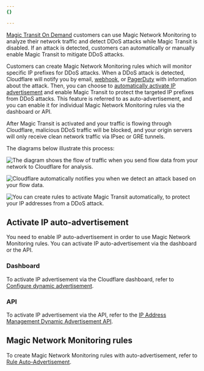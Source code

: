 ```yaml
---
{}

---
```



[Magic Transit On Demand](/magic-transit/on-demand/) customers can use Magic Network Monitoring to analyze their network traffic and detect DDoS attacks while Magic Transit is disabled. If an attack is detected, customers can automatically or manually enable Magic Transit to mitigate DDoS attacks.

Customers can create Magic Network Monitoring rules which will monitor specific IP <GlossaryTooltip term="prefix">prefixes</GlossaryTooltip> for DDoS attacks. When a DDoS attack is detected, Cloudflare  will notify you by email, [webhook](/notifications/get-started/configure-webhooks/), or [PagerDuty](/notifications/get-started/configure-pagerduty/) with information about the attack. Then, you can choose to [automatically activate IP advertisement](#activate-ip-auto-advertisement) and enable Magic Transit to protect the targeted IP prefixes from DDoS attacks. This feature is referred to as auto-advertisement, and you can enable it for individual Magic Network Monitoring rules via the dashboard or API.

After Magic Transit is activated and your traffic is flowing through Cloudflare, malicious DDoS traffic will be blocked, and your origin servers will only receive clean network traffic via IPsec or GRE tunnels.

The diagrams below illustrate this process:

<div class="large-img centered">

![The diagram shows the flow of traffic when you send flow data from your network to Cloudflare for analysis.](~/assets/images/magic-network-monitoring/1-flowdata.png)

</div>

<div class="large-img centered">

![Cloudflare automatically notifies you when we detect an attack based on your flow data.](~/assets/images/magic-network-monitoring/2-flowdata.png)

</div>

<div class="large-img centered">

![You can create rules to activate Magic Transit automatically, to protect your IP addresses from a DDoS attack.](~/assets/images/magic-network-monitoring/3-flowdata.png)

</div>

## Activate IP auto-advertisement

You need to enable IP auto-advertisement in order to use Magic Network Monitoring rules. You can activate IP auto-advertisement via the dashboard or the API.

### Dashboard

To activate IP advertisement via the Cloudflare dashboard, refer to [Configure dynamic advertisement](/byoip/concepts/dynamic-advertisement/best-practices/#configure-dynamic-advertisement).

### API

To activate IP advertisement via the API, refer to the [IP Address Management Dynamic Advertisement API](/api/resources/addressing/subresources/prefixes/subresources/bgp/subresources/statuses/methods/get/).

## Magic Network Monitoring rules

To create Magic Network Monitoring rules with auto-advertisement, refer to [Rule Auto-Advertisement](/magic-network-monitoring/rules/#rule-auto-advertisement).
